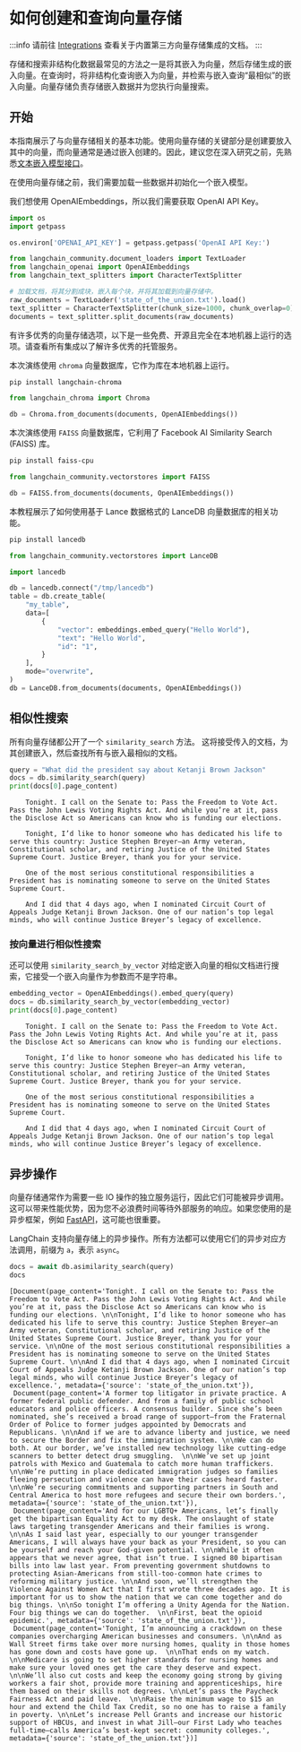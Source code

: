 # 如何创建和查询向量存储

:::info
请前往 [Integrations](/docs/integrations/vectorstores/) 查看关于内置第三方向量存储集成的文档。
:::

存储和搜索非结构化数据最常见的方法之一是将其嵌入为向量，然后存储生成的嵌入向量。在查询时，将非结构化查询嵌入为向量，并检索与嵌入查询“最相似”的嵌入向量。向量存储负责存储嵌入数据并为您执行向量搜索。

## 开始

本指南展示了与向量存储相关的基本功能。使用向量存储的关键部分是创建要放入其中的向量，而向量通常是通过嵌入创建的。因此，建议您在深入研究之前，先熟悉[文本嵌入模型接口](/docs/how_to/embed_text)。

在使用向量存储之前，我们需要加载一些数据并初始化一个嵌入模型。

我们想使用 OpenAIEmbeddings，所以我们需要获取 OpenAI API Key。

```python
import os
import getpass

os.environ['OPENAI_API_KEY'] = getpass.getpass('OpenAI API Key:')
```

```python
from langchain_community.document_loaders import TextLoader
from langchain_openai import OpenAIEmbeddings
from langchain_text_splitters import CharacterTextSplitter

# 加载文档，将其分割成块，嵌入每个块，并将其加载到向量存储中。
raw_documents = TextLoader('state_of_the_union.txt').load()
text_splitter = CharacterTextSplitter(chunk_size=1000, chunk_overlap=0)
documents = text_splitter.split_documents(raw_documents)
```


有许多优秀的向量存储选项，以下是一些免费、开源且完全在本地机器上运行的选项。请查看所有集成以了解许多优秀的托管服务。

<Tabs>
  <TabItem value="chroma" label="Chroma" default>

本次演练使用 `chroma` 向量数据库，它作为库在本地机器上运行。

```bash
pip install langchain-chroma
```

```python
from langchain_chroma import Chroma

db = Chroma.from_documents(documents, OpenAIEmbeddings())
```

  </TabItem>
  <TabItem value="faiss" label="FAISS">

本次演练使用 `FAISS` 向量数据库，它利用了 Facebook AI Similarity Search (FAISS) 库。

```bash
pip install faiss-cpu
```

```python
from langchain_community.vectorstores import FAISS

db = FAISS.from_documents(documents, OpenAIEmbeddings())
```

  </TabItem>
  <TabItem value="lance" label="Lance">

本教程展示了如何使用基于 Lance 数据格式的 LanceDB 向量数据库的相关功能。

```bash
pip install lancedb
```

```python
from langchain_community.vectorstores import LanceDB

import lancedb

db = lancedb.connect("/tmp/lancedb")
table = db.create_table(
    "my_table",
    data=[
        {
            "vector": embeddings.embed_query("Hello World"),
            "text": "Hello World",
            "id": "1",
        }
    ],
    mode="overwrite",
)
db = LanceDB.from_documents(documents, OpenAIEmbeddings())
```

  </TabItem>
</Tabs>

## 相似性搜索

所有向量存储都公开了一个 `similarity_search` 方法。
这将接受传入的文档，为其创建嵌入，然后查找所有与嵌入最相似的文档。

```python
query = "What did the president say about Ketanji Brown Jackson"
docs = db.similarity_search(query)
print(docs[0].page_content)
```

```output
    Tonight. I call on the Senate to: Pass the Freedom to Vote Act. Pass the John Lewis Voting Rights Act. And while you’re at it, pass the Disclose Act so Americans can know who is funding our elections.

    Tonight, I’d like to honor someone who has dedicated his life to serve this country: Justice Stephen Breyer—an Army veteran, Constitutional scholar, and retiring Justice of the United States Supreme Court. Justice Breyer, thank you for your service.

    One of the most serious constitutional responsibilities a President has is nominating someone to serve on the United States Supreme Court.

    And I did that 4 days ago, when I nominated Circuit Court of Appeals Judge Ketanji Brown Jackson. One of our nation’s top legal minds, who will continue Justice Breyer’s legacy of excellence.
```

### 按向量进行相似性搜索

还可以使用 `similarity_search_by_vector` 对给定嵌入向量的相似文档进行搜索，它接受一个嵌入向量作为参数而不是字符串。

```python
embedding_vector = OpenAIEmbeddings().embed_query(query)
docs = db.similarity_search_by_vector(embedding_vector)
print(docs[0].page_content)
```

```output
    Tonight. I call on the Senate to: Pass the Freedom to Vote Act. Pass the John Lewis Voting Rights Act. And while you’re at it, pass the Disclose Act so Americans can know who is funding our elections.

    Tonight, I’d like to honor someone who has dedicated his life to serve this country: Justice Stephen Breyer—an Army veteran, Constitutional scholar, and retiring Justice of the United States Supreme Court. Justice Breyer, thank you for your service.

    One of the most serious constitutional responsibilities a President has is nominating someone to serve on the United States Supreme Court.

    And I did that 4 days ago, when I nominated Circuit Court of Appeals Judge Ketanji Brown Jackson. One of our nation’s top legal minds, who will continue Justice Breyer’s legacy of excellence.
```

## 异步操作

向量存储通常作为需要一些 IO 操作的独立服务运行，因此它们可能被异步调用。这可以带来性能优势，因为您不必浪费时间等待外部服务的响应。如果您使用的是异步框架，例如 [FastAPI](https://fastapi.tiangolo.com/)，这可能也很重要。

LangChain 支持向量存储上的异步操作。所有方法都可以使用它们的异步对应方法调用，前缀为 `a`，表示 `async`。

```python
docs = await db.asimilarity_search(query)
docs
```

```output
[Document(page_content='Tonight. I call on the Senate to: Pass the Freedom to Vote Act. Pass the John Lewis Voting Rights Act. And while you’re at it, pass the Disclose Act so Americans can know who is funding our elections. \n\nTonight, I’d like to honor someone who has dedicated his life to serve this country: Justice Stephen Breyer—an Army veteran, Constitutional scholar, and retiring Justice of the United States Supreme Court. Justice Breyer, thank you for your service. \n\nOne of the most serious constitutional responsibilities a President has is nominating someone to serve on the United States Supreme Court. \n\nAnd I did that 4 days ago, when I nominated Circuit Court of Appeals Judge Ketanji Brown Jackson. One of our nation’s top legal minds, who will continue Justice Breyer’s legacy of excellence.', metadata={'source': 'state_of_the_union.txt'}),
 Document(page_content='A former top litigator in private practice. A former federal public defender. And from a family of public school educators and police officers. A consensus builder. Since she’s been nominated, she’s received a broad range of support—from the Fraternal Order of Police to former judges appointed by Democrats and Republicans. \n\nAnd if we are to advance liberty and justice, we need to secure the Border and fix the immigration system. \n\nWe can do both. At our border, we’ve installed new technology like cutting-edge scanners to better detect drug smuggling.  \n\nWe’ve set up joint patrols with Mexico and Guatemala to catch more human traffickers.  \n\nWe’re putting in place dedicated immigration judges so families fleeing persecution and violence can have their cases heard faster. \n\nWe’re securing commitments and supporting partners in South and Central America to host more refugees and secure their own borders.', metadata={'source': 'state_of_the_union.txt'}),
 Document(page_content='And for our LGBTQ+ Americans, let’s finally get the bipartisan Equality Act to my desk. The onslaught of state laws targeting transgender Americans and their families is wrong. \n\nAs I said last year, especially to our younger transgender Americans, I will always have your back as your President, so you can be yourself and reach your God-given potential. \n\nWhile it often appears that we never agree, that isn’t true. I signed 80 bipartisan bills into law last year. From preventing government shutdowns to protecting Asian-Americans from still-too-common hate crimes to reforming military justice. \n\nAnd soon, we’ll strengthen the Violence Against Women Act that I first wrote three decades ago. It is important for us to show the nation that we can come together and do big things. \n\nSo tonight I’m offering a Unity Agenda for the Nation. Four big things we can do together.  \n\nFirst, beat the opioid epidemic.', metadata={'source': 'state_of_the_union.txt'}),
 Document(page_content='Tonight, I’m announcing a crackdown on these companies overcharging American businesses and consumers. \n\nAnd as Wall Street firms take over more nursing homes, quality in those homes has gone down and costs have gone up.  \n\nThat ends on my watch. \n\nMedicare is going to set higher standards for nursing homes and make sure your loved ones get the care they deserve and expect. \n\nWe’ll also cut costs and keep the economy going strong by giving workers a fair shot, provide more training and apprenticeships, hire them based on their skills not degrees. \n\nLet’s pass the Paycheck Fairness Act and paid leave.  \n\nRaise the minimum wage to $15 an hour and extend the Child Tax Credit, so no one has to raise a family in poverty. \n\nLet’s increase Pell Grants and increase our historic support of HBCUs, and invest in what Jill—our First Lady who teaches full-time—calls America’s best-kept secret: community colleges.', metadata={'source': 'state_of_the_union.txt'})]
```
